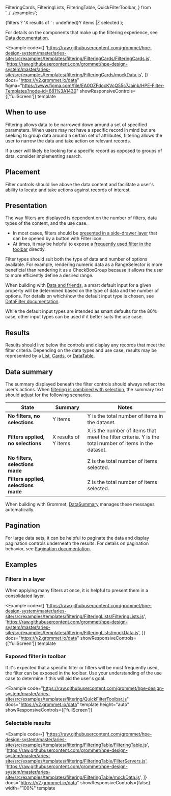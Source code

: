   FilteringCards,
  FilteringLists,
  FilteringTable,
  QuickFilterToolbar,
} from '../../examples';

  <Text>
    {filters ? 'X results of ' : undefined}Y items
    <Text margin={{ horizontal: 'xsmall' }}>|</Text>Z selected
  </Text>
);

For details on the components that make up the filtering experience, see [Data documentation](/components/data).

<Example
  code={[
    'https://raw.githubusercontent.com/grommet/hpe-design-system/master/aries-site/src/examples/templates/filtering/FilteringCards/FilteringCards.js',
    'https://raw.githubusercontent.com/grommet/hpe-design-system/master/aries-site/src/examples/templates/filtering/FilteringCards/mockData.js',
  ]}
  docs="https://v2.grommet.io/data"
  figma="https://www.figma.com/file/EA0OZFdocKVcQ55c7Jainb/HPE-Filter-Templates?node-id=681%3A1430"
  showResponsiveControls={['fullScreen']}
  template
>
  <FilteringCards />
</Example>

## When to use

Filtering allows data to be narrowed down around a set of specified parameters. When users may not have a specific record in mind but are seeking to group data around a certain set of attributes, filtering allows the user to narrow the data and take action on relevant records.

If a user will likely be looking for a specific record as opposed to groups of data, consider implementing search.

## Placement

Filter controls should live above the data content and facilitate a user's ability to locate and take actions against records of interest.

## Presentation

The way filters are displayed is dependent on the number of filters, data types of the content, and the use case.

- In most cases, filters should be [presented in a side-drawer layer](#filters-in-a-layer) that can be opened by a button with Filter icon.
- At times, it may be helpful to expose a [frequently used filter in the toolbar](#exposed-filter-in-toolbar) directly.

Filter types should suit both the type of data and number of options available. For example, rendering numeric data as a RangeSelector is more beneficial than rendering it as a CheckBoxGroup because it allows the user to more efficiently define a desired range.

When building with [Data and friends](/components/data), a smart default input for a given property will be determined based on the type of data and the number of options. For details on which/how the default input type is chosen, see [DataFilter documentation](/components/data#datafilter).

While the default input types are intended as smart defaults for the 80% case, other input types can be used if it better suits the use case.

## Results

Results should live below the controls and display any records that meet the filter criteria.
Depending on the data types and use case, results may be represented by a
[List](/templates/lists), [Cards](/components/card), or [DataTable](/components/datatable).

## Data summary

The summary displayed beneath the filter controls should always reflect the user's actions. When [filtering is combined with selection](#selectable-results), the summary text should adjust for the following scenarios.

| State                                | Summary                        | Notes                                                                                                  |
| ------------------------------------ | ------------------------------ | ------------------------------------------------------------------------------------------------------ |
| **No filters, no selections**        | Y items                        | Y is the total number of items in the dataset.                                                         |
| **Filters applied, no selections**   | X results of Y items           | X is the number of items that meet the filter criteria. Y is the total number of items in the dataset. |
| **No filters, selections made**      | <DataSummaryExample />         | Z is the total number of items selected.                                                               |
| **Filters applied, selections made** | <DataSummaryExample filters /> | Z is the total number of items selected.                                                               |

When building with Grommet, [DataSummary](/components/data#datasummary) manages these messages automatically.

## Pagination

For large data sets, it can be helpful to paginate the data and display pagination controls underneath the results. For details on pagination behavior, see [Pagination documentation](/components/pagination).

## Examples

### Filters in a layer

When applying many filters at once, it is helpful to present them in a consolidated layer.

<Example
  code={[
    'https://raw.githubusercontent.com/grommet/hpe-design-system/master/aries-site/src/examples/templates/filtering/FilteringLists/FilteringLists.js',
    'https://raw.githubusercontent.com/grommet/hpe-design-system/master/aries-site/src/examples/templates/filtering/FilteringLists/mockData.js',
  ]}
  docs="https://v2.grommet.io/data"
  showResponsiveControls={['fullScreen']}
  template
>
  <FilteringLists />
</Example>

### Exposed filter in toolbar

If it's expected that a specific filter or filters will be most frequently used, the filter can be exposed in the toolbar. Use your understanding of the use case to determine if this will aid the user's goal.

<Example
  code="https://raw.githubusercontent.com/grommet/hpe-design-system/master/aries-site/src/examples/templates/filtering/QuickFilterToolbar.js"
  docs="https://v2.grommet.io/data"
  template
  height="auto"
  showResponsiveControls={['fullScreen']}
>
  <QuickFilterToolbar />
</Example>

### Selectable results

<Example
  code={[
    'https://raw.githubusercontent.com/grommet/hpe-design-system/master/aries-site/src/examples/templates/filtering/FilteringTable/FilteringTable.js',
    'https://raw.githubusercontent.com/grommet/hpe-design-system/master/aries-site/src/examples/templates/filtering/FilteringTable/FilterServers.js',
    'https://raw.githubusercontent.com/grommet/hpe-design-system/master/aries-site/src/examples/templates/filtering/FilteringTable/mockData.js',
  ]}
  docs="https://v2.grommet.io/data"
  showResponsiveControls={false}
  width="100%"
  template
>
  <FilteringTable />
</Example>
